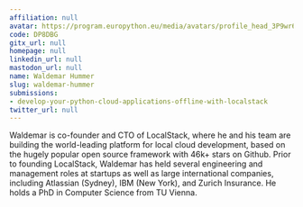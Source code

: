 ```yaml
---
affiliation: null
avatar: https://program.europython.eu/media/avatars/profile_head_3P9wr6I.png
code: DP8DBG
gitx_url: null
homepage: null
linkedin_url: null
mastodon_url: null
name: Waldemar Hummer
slug: waldemar-hummer
submissions:
- develop-your-python-cloud-applications-offline-with-localstack
twitter_url: null
---
```


Waldemar is co-founder and CTO of LocalStack, where he and his team are building the world-leading platform for local cloud development, based on the hugely popular open source framework with 46k+ stars on Github. Prior to founding LocalStack, Waldemar has held several engineering and management roles at startups as well as large international companies, including Atlassian (Sydney), IBM (New York), and Zurich Insurance. He holds a PhD in Computer Science from TU Vienna.